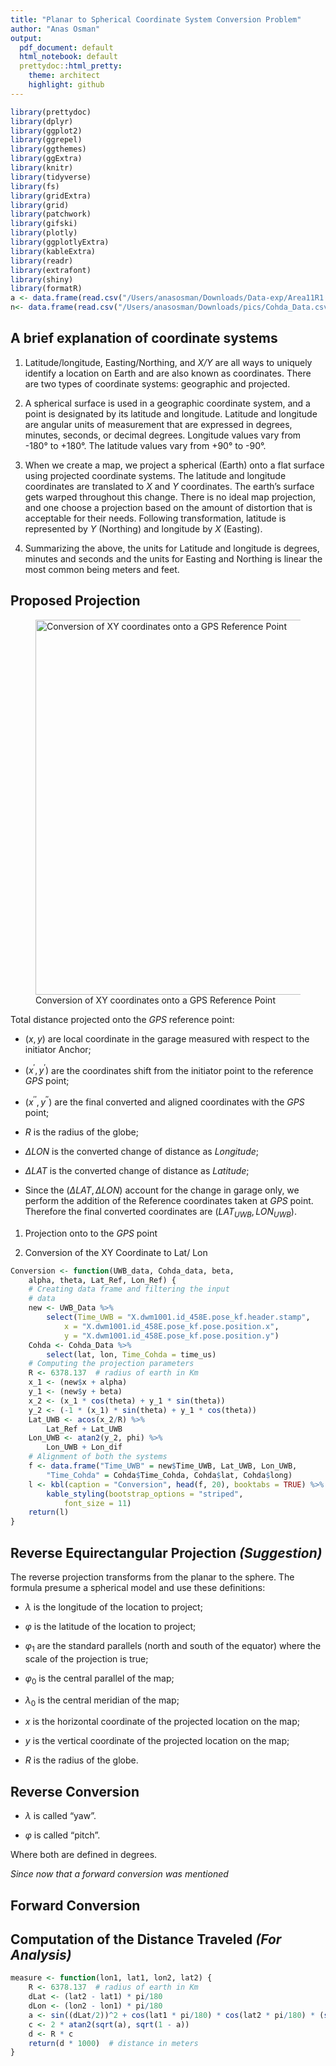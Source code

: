 ```yaml
---
title: "Planar to Spherical Coordinate System Conversion Problem"
author: "Anas Osman"
output:
  pdf_document: default
  html_notebook: default
  prettydoc::html_pretty:
    theme: architect
    highlight: github
---
```

```r
library(prettydoc)
library(dplyr)
library(ggplot2)
library(ggrepel)
library(ggthemes)
library(ggExtra)
library(knitr)
library(tidyverse)
library(fs)
library(gridExtra)
library(grid)
library(patchwork)
library(gifski)
library(plotly)
library(ggplotlyExtra)
library(kableExtra)
library(readr)
library(extrafont)
library(shiny)
library(formatR)
a <- data.frame(read.csv("/Users/anasosman/Downloads/Data-exp/Area11R1.csv", header = TRUE))
n<- data.frame(read.csv("/Users/anasosman/Downloads/pics/Cohda_Data.csv", header = TRUE))
```
## A brief explanation of coordinate systems

1. Latitude/longitude, Easting/Northing, and *X/Y* are all ways to uniquely identify a location on Earth and are also known as coordinates. There are two types of coordinate systems: geographic and projected.

2. A spherical surface is used in a geographic coordinate system, and a point is designated by its latitude and longitude. Latitude and longitude are angular units of measurement that are expressed in degrees, minutes, seconds, or decimal degrees. Longitude values vary from -180° to +180°. The latitude values vary from +90° to -90°.

3. When we create a map, we project a spherical (Earth) onto a flat surface using projected coordinate systems. The latitude and longitude coordinates are translated to *X* and *Y* coordinates. The earth's surface gets warped throughout this change. There is no ideal map projection, and one choose a projection based on the amount of distortion that is acceptable for their needs. Following transformation, latitude is represented by *Y* (Northing) and longitude by *X* (Easting).

4. Summarizing the above, the units for Latitude and longitude is degrees, minutes and seconds and the units for Easting and Northing is linear the most common being meters and feet.

## Proposed Projection

![Conversion of XY coordinates onto a GPS Reference Point]("/Users/anasosman/Downloads/pics/Conversion.png"){#id .class width=600 height=600px}

Total distance projected onto the $GPS$ reference point:

* $(x, y)$ are local coordinate in the garage measured with respect to the initiator Anchor;

* $(x^{\prime}, y^{\prime})$ are the coordinates shift from the initiator point to the reference $GPS$ point;

* $(x^{\prime \prime}, y^{\prime \prime})$ are the final converted and aligned coordinates with the $GPS$ point;

* $R$ is the radius of the globe;

* $\Delta L O N$ is the converted change of distance as $Longitude$;

* $\Delta L A T$ is the converted change of distance as $Latitude$;

* Since the $(\Delta L A T, \Delta L O N)$ account for the change in garage only, we perform the addition of the Reference coordinates taken at $GPS$ point. Therefore the final converted coordinates are $(L A T_{UWB}, L O N_{UWB})$.


1. Projection onto to the $GPS$ point

\begin{equation}
\text { (1) }\left\{\begin{array} {l} 
{ x ^ { \prime } = x + \alpha } \\
{ y ^ { \prime } = y + \beta }
\end{array}\quad\text { (2) } \left\{\begin{array}{l}
{x^{\prime \prime}=x^{\prime} \cos (\theta)+y^{\prime} \sin (\theta)}\\
{y^{\prime \prime}=-x^{\prime} \sin (\theta)+y^{\prime} \cos (\theta)}
\end{array}\right.\right.
\end{equation}


2. Conversion of the XY Coordinate to Lat/ Lon

\begin{equation}
\text { (3) }\left\{\begin{array} {l} 
{ \Delta L O N = \arccos ( x ^ { \prime \prime } / R ) } \\
{ \Delta L A T = \arctan2 ( y ^ { \prime \prime }, \varnothing ) }
\end{array} \quad \text { (4) }\left\{\begin{array}{l}
L O N_{UWB}=L O N_{R E F}+\Delta L O N\\
L A T_{UWB}=L A T_{R E F}+\Delta L A T 
\end{array}\right.\right.
\end{equation}


```r
Conversion <- function(UWB_data, Cohda_data, beta,
    alpha, theta, Lat_Ref, Lon_Ref) {
    # Creating data frame and filtering the input
    # data
    new <- UWB_Data %>%
        select(Time_UWB = "X.dwm1001.id_458E.pose_kf.header.stamp",
            x = "X.dwm1001.id_458E.pose_kf.pose.position.x",
            y = "X.dwm1001.id_458E.pose_kf.pose.position.y")
    Cohda <- Cohda_Data %>%
        select(lat, lon, Time_Cohda = time_us)
    # Computing the projection parameters
    R <- 6378.137  # radius of earth in Km
    x_1 <- (new$x + alpha)
    y_1 <- (new$y + beta)
    x_2 <- (x_1 * cos(theta) + y_1 * sin(theta))
    y_2 <- (-1 * (x_1) * sin(theta) + y_1 * cos(theta))
    Lat_UWB <- acos(x_2/R) %>%
        Lat_Ref + Lat_UWB
    Lon_UWB <- atan2(y_2, phi) %>%
        Lon_UWB + Lon_dif
    # Alignment of both the systems
    f <- data.frame("Time_UWB" = new$Time_UWB, Lat_UWB, Lon_UWB,
        "Time_Cohda" = Cohda$Time_Cohda, Cohda$lat, Cohda$long)
    l <- kbl(caption = "Conversion", head(f, 20), booktabs = TRUE) %>%
        kable_styling(bootstrap_options = "striped",
            font_size = 11)
    return(l)
}
```

## Reverse Equirectangular Projection *(Suggestion)*

The reverse projection transforms from the planar to the sphere. The formula presume a spherical model and use these definitions:


* $\lambda$ is the longitude of the location to project;

* $\varphi$ is the latitude of the location to project;

* $\varphi_{1}$ are the standard parallels (north and south of the equator) where the scale of the projection is true;

* $\varphi_{0}$ is the central parallel of the map;

* $\lambda_{0}$ is the central meridian of the map;

* $x$ is the horizontal coordinate of the projected location on the map;

* $y$ is the vertical coordinate of the projected location on the map;

* $R$ is the radius of the globe.

## Reverse Conversion 

\begin{equation}
\begin{aligned}
&\lambda=\frac{x ^ { \prime \prime }}{R \cos \varphi_{1}}+\lambda_{0} \\
&\varphi=\frac{y ^ { \prime \prime }}{R}+\varphi_{0}
\end{aligned}
\end{equation}

* $\lambda$ is called "yaw".

* $\varphi$ is called "pitch".

Where both are defined in degrees.

*Since now that a forward conversion was mentioned*

## Forward Conversion

\begin{equation}
\begin{aligned}
&x=R\left(\lambda-\lambda_{0}\right) \cos \varphi_{1} \\
&y=R\left(\varphi-\varphi_{0}\right)
\end{aligned}
\end{equation}

## Computation of the Distance Traveled *(For Analysis)*

```r
measure <- function(lon1, lat1, lon2, lat2) {
    R <- 6378.137  # radius of earth in Km
    dLat <- (lat2 - lat1) * pi/180
    dLon <- (lon2 - lon1) * pi/180
    a <- sin((dLat/2))^2 + cos(lat1 * pi/180) * cos(lat2 * pi/180) * (sin(dLon/2))^2
    c <- 2 * atan2(sqrt(a), sqrt(1 - a))
    d <- R * c
    return(d * 1000)  # distance in meters
}
```



